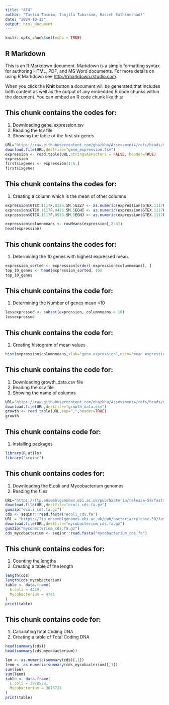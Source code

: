 ```yaml
---
title: "AT4"
author: "Tasfia Tasnim, Tanjila Tabassum, Razieh Fathinezhad)"
date: "2024-10-12"
output: html_document
---
```


```r
knitr::opts_chunk$set(echo = TRUE)
```

## R Markdown

This is an R Markdown document. Markdown is a simple formatting syntax for authoring HTML, PDF, and MS Word documents. For more details on using R Markdown see <http://rmarkdown.rstudio.com>.

When you click the **Knit** button a document will be generated that includes both content as well as the output of any embedded R code chunks within the document. You can embed an R code chunk like this:


## This chunk contains the codes for:
1. Downloading gene_expression.tsv
2. Reading the tsv file
3. Showing the table of the first six genes

```r
URL="https://raw.githubusercontent.com/ghazkha/Assessment4/refs/heads/main/gene_expression.tsv"
download.file(URL,destfile="gene_expression.tsv")
expression <- read.table(URL,stringsAsFactors = FALSE, header=TRUE)
expression
firstsixgenes <- expression[1:6,]
firstsixgenes

```

## This chunk contains the codes for:
1. Creating a column which is the mean of other columns
```r
expression$GTEX.1117F.0226.SM.5GZZ7 <- as.numeric(expression$GTEX.1117F.0226.SM.5GZZ7)
expression$GTEX.1117F.0426.SM.5EGHI <- as.numeric(expression$GTEX.1117F.0426.SM.5EGHI)
expression$GTEX.1117F.0526.SM.5EGHJ <- as.numeric(expression$GTEX.1117F.0526.SM.5EGHJ)

expression$columnmeans <- rowMeans(expression[,2:4])
head(expression)

```

## This chunk contains the codes for:
1. Determining the 10 genes with highest expressed mean.
```r
expression_sorted <- expression[order(-expression$columnmeans), ]
top_10_genes <- head(expression_sorted, 10)
top_10_genes
```

## This chunk contains the code for:
1. Determining the Number of genes mean <10
```r
lessexpressed <- subset(expression, columnmeans < 10)
lessexpressed

```

## This chunk contains the code for:
1. Creating histogram of mean values
```r
hist(expression$columnmeans,xlab="gene expression",main="mean expression")
```

## This chunk contains the code for:
1. Downloading growth_data.csv file
2. Reading the csv file
3. Showing the name of columns
```r
URL="https://raw.githubusercontent.com/ghazkha/Assessment4/refs/heads/main/growth_data.csv"
download.file(URL,destfile="growth_data.csv")
growth <- read.table(URL,sep=",",header=TRUE)
growth
```




## This chunk contains code for:
1. installing packages
```r
library(R.utils)
library("seqinr")
```

## This chunk contains codes for:
1. Downloading the E.coli and Mycobacterium genomes
2. Reading the files
```r
URL="https://ftp.ensemblgenomes.ebi.ac.uk/pub/bacteria/release-59/fasta/bacteria_0_collection/escherichia_coli_str_k_12_substr_mg1655_gca_000005845/cds/Escherichia_coli_str_k_12_substr_mg1655_gca_000005845.ASM584v2.cds.all.fa.gz"
download.file(URL,destfile="ecoli_cds.fa.gz")
gunzip("ecoli_cds.fa.gz")
cds <- seqinr::read.fasta("ecoli_cds.fa")
URL = "https://ftp.ensemblgenomes.ebi.ac.uk/pub/bacteria/release-59/fasta/bacteria_4_collection/mycobacterium_tuberculosis_gca_001318445/cds/Mycobacterium_tuberculosis_gca_001318445.6505_5_10.cds.all.fa.gz"
download.file(URL,destfile="mycobacterium_cds.fa.gz")
gunzip("mycobacterium_cds.fa.gz")
cds_mycobacterium <- seqinr::read.fasta("mycobacterium_cds.fa")

```
## This chunk contains codes for:
1. Counting the lengths
2. Creating a table of the length
```r
length(cds)
length(cds_mycobacterium)
table <- data.frame(
  E.coli = 4239,
  Mycobacterium = 4741
)
print(table)


```
## This chunk contains code for:
1. Calculating total Coding DNA
2. Creating a table of Total Coding DNA
```r
head(summary(cds))
head(summary(cds_mycobacterium))

len <- as.numeric(summary(cds)[,1])
lenm <- as.numeric(summary(cds_mycobacterium)[,1])
sum(len)
sum(lenm)
table <- data.frame(
  E.coli = 3978528,
  Mycobacterium = 3076728
)
print(table)
```

